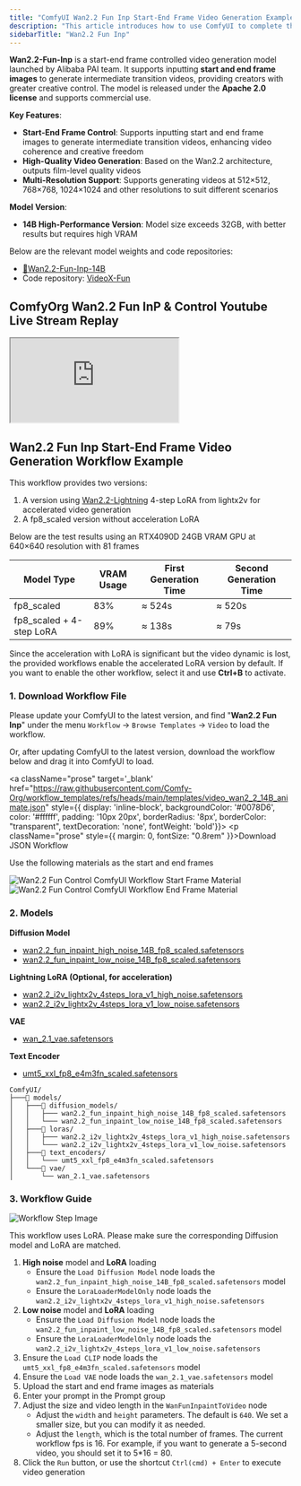 ```yaml
---
title: "ComfyUI Wan2.2 Fun Inp Start-End Frame Video Generation Example"
description: "This article introduces how to use ComfyUI to complete the Wan2.2 Fun Inp start-end frame video generation example"
sidebarTitle: "Wan2.2 Fun Inp"
---
```



**Wan2.2-Fun-Inp** is a start-end frame controlled video generation model launched by Alibaba PAI team. It supports inputting **start and end frame images** to generate intermediate transition videos, providing creators with greater creative control. The model is released under the **Apache 2.0 license** and supports commercial use.

**Key Features**:
- **Start-End Frame Control**: Supports inputting start and end frame images to generate intermediate transition videos, enhancing video coherence and creative freedom
- **High-Quality Video Generation**: Based on the Wan2.2 architecture, outputs film-level quality videos
- **Multi-Resolution Support**: Supports generating videos at 512×512, 768×768, 1024×1024 and other resolutions to suit different scenarios

**Model Version**:
- **14B High-Performance Version**: Model size exceeds 32GB, with better results but requires high VRAM

Below are the relevant model weights and code repositories:

- [🤗Wan2.2-Fun-Inp-14B](https://huggingface.co/alibaba-pai/Wan2.2-Fun-A14B-InP)
- Code repository: [VideoX-Fun](https://github.com/aigc-apps/VideoX-Fun)

## ComfyOrg Wan2.2 Fun InP & Control Youtube Live Stream Replay

<iframe
  className="w-full aspect-video rounded-xl"
  src="https://www.youtube.com/embed/YcAerNYIvho?si=Zh8tzRwI_OTAFx3m"
  title="ComfyUI Selection Toolbox New Features"
  allow="accelerometer; clipboard-write; encrypted-media; gyroscope; picture-in-picture"
  allowFullScreen
></iframe>

## Wan2.2 Fun Inp Start-End Frame Video Generation Workflow Example

<UpdateReminder/>

This workflow provides two versions:
1. A version using [Wan2.2-Lightning](https://huggingface.co/lightx2v/Wan2.2-Lightning) 4-step LoRA from lightx2v for accelerated video generation
2. A fp8_scaled version without acceleration LoRA

Below are the test results using an RTX4090D 24GB VRAM GPU at 640×640 resolution with 81 frames

| Model Type               | VRAM Usage | First Generation Time | Second Generation Time |
| ------------------------ | ---------- | -------------------- | --------------------- |
| fp8_scaled               | 83%        | ≈ 524s               | ≈ 520s                |
| fp8_scaled + 4-step LoRA | 89%        | ≈ 138s               | ≈ 79s                 |

Since the acceleration with LoRA is significant but the video dynamic is lost,  the provided workflows enable the accelerated LoRA version by default. If you want to enable the other workflow, select it and use **Ctrl+B** to activate.

### 1. Download Workflow File

Please update your ComfyUI to the latest version, and find "**Wan2.2 Fun Inp**" under the menu `Workflow` -> `Browse Templates` -> `Video` to load the workflow.

Or, after updating ComfyUI to the latest version, download the workflow below and drag it into ComfyUI to load.

<a className="prose"  target='_blank'  href="https://raw.githubusercontent.com/Comfy-Org/workflow_templates/refs/heads/main/templates/video_wan2_2_14B_animate.json" style={{ display: 'inline-block', backgroundColor: '#0078D6', color: '#ffffff', padding: '10px 20px', borderRadius: '8px', borderColor: "transparent", textDecoration: 'none', fontWeight: 'bold'}}>
    <p className="prose" style={{ margin: 0, fontSize: "0.8rem" }}>Download JSON Workflow</p>
</a>

Use the following materials as the start and end frames

![Wan2.2 Fun Control ComfyUI Workflow Start Frame Material](https://raw.githubusercontent.com/Comfy-Org/example_workflows/refs/heads/main/video/wan/wan2.2_fun_inp/start_image.png)
![Wan2.2 Fun Control ComfyUI Workflow End Frame Material](https://raw.githubusercontent.com/Comfy-Org/example_workflows/refs/heads/main/video/wan/wan2.2_fun_inp/end_image.png)

### 2. Models

**Diffusion Model**
- [wan2.2_fun_inpaint_high_noise_14B_fp8_scaled.safetensors](https://huggingface.co/Comfy-Org/Wan_2.2_ComfyUI_Repackaged/resolve/main/split_files/diffusion_models/wan2.2_fun_inpaint_high_noise_14B_fp8_scaled.safetensors)
- [wan2.2_fun_inpaint_low_noise_14B_fp8_scaled.safetensors](https://huggingface.co/Comfy-Org/Wan_2.2_ComfyUI_Repackaged/resolve/main/split_files/diffusion_models/wan2.2_fun_inpaint_low_noise_14B_fp8_scaled.safetensors)

**Lightning LoRA (Optional, for acceleration)**
- [wan2.2_i2v_lightx2v_4steps_lora_v1_high_noise.safetensors](https://huggingface.co/Comfy-Org/Wan_2.2_ComfyUI_Repackaged/resolve/main/split_files/loras/wan2.2_i2v_lightx2v_4steps_lora_v1_high_noise.safetensors)
- [wan2.2_i2v_lightx2v_4steps_lora_v1_low_noise.safetensors](https://huggingface.co/Comfy-Org/Wan_2.2_ComfyUI_Repackaged/resolve/main/split_files/loras/wan2.2_i2v_lightx2v_4steps_lora_v1_low_noise.safetensors)

**VAE**
- [wan_2.1_vae.safetensors](https://huggingface.co/Comfy-Org/Wan_2.2_ComfyUI_Repackaged/resolve/main/split_files/vae/wan_2.1_vae.safetensors)

**Text Encoder**   
- [umt5_xxl_fp8_e4m3fn_scaled.safetensors](https://huggingface.co/Comfy-Org/Wan_2.1_ComfyUI_repackaged/resolve/main/split_files/text_encoders/umt5_xxl_fp8_e4m3fn_scaled.safetensors)

```
ComfyUI/
├───📂 models/
│   ├───📂 diffusion_models/
│   │   ├─── wan2.2_fun_inpaint_high_noise_14B_fp8_scaled.safetensors
│   │   └─── wan2.2_fun_inpaint_low_noise_14B_fp8_scaled.safetensors
│   ├───📂 loras/
│   │   ├─── wan2.2_i2v_lightx2v_4steps_lora_v1_high_noise.safetensors
│   │   └─── wan2.2_i2v_lightx2v_4steps_lora_v1_low_noise.safetensors
│   ├───📂 text_encoders/
│   │   └─── umt5_xxl_fp8_e4m3fn_scaled.safetensors 
│   └───📂 vae/
│       └── wan_2.1_vae.safetensors
```

### 3. Workflow Guide

![Workflow Step Image](/images/tutorial/video/wan/wan2_2/wan_2.2_14b_fun_inp.jpg)

<Note>
  This workflow uses LoRA. Please make sure the corresponding Diffusion model and LoRA are matched.
</Note>

1. **High noise** model and **LoRA** loading
   - Ensure the `Load Diffusion Model` node loads the `wan2.2_fun_inpaint_high_noise_14B_fp8_scaled.safetensors` model
   - Ensure the `LoraLoaderModelOnly` node loads the `wan2.2_i2v_lightx2v_4steps_lora_v1_high_noise.safetensors`
2. **Low noise** model and **LoRA** loading
   - Ensure the `Load Diffusion Model` node loads the `wan2.2_fun_inpaint_low_noise_14B_fp8_scaled.safetensors` model
   - Ensure the `LoraLoaderModelOnly` node loads the `wan2.2_i2v_lightx2v_4steps_lora_v1_low_noise.safetensors`
3. Ensure the `Load CLIP` node loads the `umt5_xxl_fp8_e4m3fn_scaled.safetensors` model
4. Ensure the `Load VAE` node loads the `wan_2.1_vae.safetensors` model
5. Upload the start and end frame images as materials
6. Enter your prompt in the Prompt group
7. Adjust the size and video length in the `WanFunInpaintToVideo` node
    - Adjust the `width` and `height` parameters. The default is `640`. We set a smaller size, but you can modify it as needed.
    - Adjust the `length`, which is the total number of frames. The current workflow fps is 16. For example, if you want to generate a 5-second video, you should set it to 5*16 = 80.
8. Click the `Run` button, or use the shortcut `Ctrl(cmd) + Enter` to execute video generation
